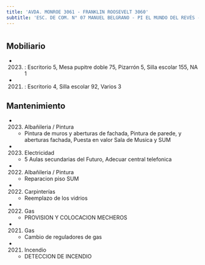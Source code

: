 ```yaml
---
title: 'AVDA. MONROE 3061 - FRANKLIN ROOSEVELT 3060'
subtitle: 'ESC. DE COM. N° 07 MANUEL BELGRANO - PI EL MUNDO DEL REVÉS - EEM N° 02/10° E.REINGRESO'
---
```


#


## Mobiliario

*  (2023) : Escritorio 5, Mesa pupitre doble 75, Pizarrón 5, Silla escolar 155, NA 1 

*  (2021) : Escritorio 4, Silla escolar 92, Varios 3 





## Mantenimiento

*  (2023) Albañileria / Pintura 
    + Pintura de muros y aberturas de fachada, Pintura de parede, y aberturas fachada, Puesta en valor Sala de Musica y SUM

*  (2023) Electricidad 
    + 5 Aulas secundarias del Futuro, Adecuar central telefonica

*  (2022) Albañileria / Pintura 
    + Reparacion piso SUM

*  (2022) Carpinterías 
    + Reemplazo de los vidrios

*  (2022) Gas 
    + PROVISION Y COLOCACION MECHEROS

*  (2021) Gas 
    + Cambio de reguladores de gas

*  (2021) Incendio 
    + DETECCION DE INCENDIO



